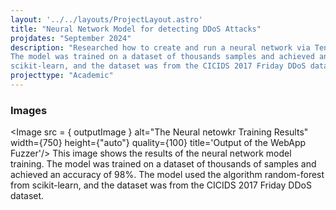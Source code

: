 ```yaml
---
layout: '../../layouts/ProjectLayout.astro'
title: "Neural Network Model for detecting DDoS Attacks"
projdates: "September 2024"
description: "Researched how to create and run a neural network via Tensorflow to detect DDoS attacks. 
The model was trained on a dataset of thousands samples and achieved an accuracy of 99%. The model used the algorithm random-forest from 
scikit-learn, and the dataset was from the CICIDS 2017 Friday DDoS dataset."
projecttype: "Academic"
---
```



### Images

<Image src = { outputImage }  alt="The Neural netowkr Training Results" width={750} height={"auto"} quality={100} title='Output of the WebApp Fuzzer'/>
This image shows the results of the neural network model training. The model was trained on a dataset of thousands of samples and achieved an accuracy of 98%. The model used the algorithm random-forest from scikit-learn, and the dataset was from the CICIDS 2017 Friday DDoS dataset.
```